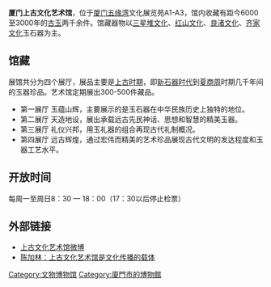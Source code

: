 '''厦门上古文化艺术馆'''，位于[[厦门|厦门]][[五缘湾|五缘湾]]文化展览苑A1-A3，馆内收藏有距今6000至3000年的[[古玉|古玉]]两千余件。馆藏器物以[[三星堆遗址|三星堆文化]]、[[红山文化|红山文化]]、[[良渚文化|良渚文化]]、[[齐家文化|齐家文化]]玉石器为主。

==馆藏==
展馆共分为四个展厅，展品主要是[[上古时期|上古时期]]，即[[新石器时代|新石器时代]]到[[夏朝|夏]][[商朝|商]][[周朝|周]]时期几千年间的玉器珍品。艺术馆定期展出300-500件藏品。

*第一展厅 玉蕴山辉，主要展示的是玉石器在中华民族历史上独特的地位。
*第二展厅 天造地设，展出承载远古先民神话、思想和智慧的精美玉器。
*第三展厅 礼仪兴邦，用玉礼器的组合再现古代礼制概况。
*第四展厅 远古辉煌，通过宏伟而精美的艺术珍品展现古代文明的发达程度和玉器工艺水平。

==开放时间==
每周一至周日8：30 — 18：00（17：30以后停止检票）

==外部链接==
* [http://weibo.com/shinegood111/ 上古文化艺术馆微博]
* [http://xm.ifeng.com/zongcaiquan/detail_2012_02/29/160340_0.shtml 陈加林：上古文化艺术馆是文化传播的载体] {{Wayback|url=http://xm.ifeng.com/zongcaiquan/detail_2012_02/29/160340_0.shtml |date=20160304185743 }}
[[Category:文物博物馆|Category:文物博物馆]]
[[Category:廈門市的博物館|Category:廈門市的博物館]]